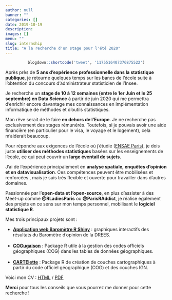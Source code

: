 ```yaml
---
author: null
banner: ""
categories: []
date: 2019-10-19
description: 
images: []
menu: ""
slug: internship
title: "A la recherche d'un stage pour l'été 2020"
---
```


<center>
```r
blogdown::shortcode('tweet', '1175516407376875522')
```
</center>

<!--more-->

Après près de **5 ans d’expérience professionnelle dans la statistique publique**, je retourne quelques temps sur les bancs de l’école suite à l’obtention du concours d’administrateur statisticien de l’Insee. 

Je recherche un **stage de 10 à 12 semaines (entre le 1er Juin et le 25 septembre) en Data Science** à partir de juin 2020 qui me permettra d’enrichir encore davantage mes connaissances en implémentation informatique de méthodes et d’outils statistiques. 

Mon rêve serait de le faire **en dehors de l'Europe**. Je ne recherche pas exclusivement des stages rémunérés. Toutefois, si je pouvais avoir une aide financière (en particulier pour le visa, le voyage et le logement), cela m'aiderait beaucoup. 

Pour répondre aux exigences de l'école où j'étudie ([ENSAE Paris](https://www.ensae.fr/)), je dois juste **utiliser des méthodes statistiques** basées sur les enseignements de l'école, ce qui peut couvrir un **large éventail de sujets**.

J'ai de l'expérience principalement en **analyse spatiale, enquêtes d'opinion et en datavisualisation**. Ces compétences peuvent être mobilisées et renforcées , mais je suis très flexible et ouverte pour travailler dans d'autres domaines.

Passionnée par l’**open-data et l’open-source**, en plus d'assister à des Meet-up comme **@RLadiesParis** ou **@ParisRAddict**, je réalise également des projets en ce sens sur mon temps personnel, mobilisant le **logiciel statistique R**. 


Mes trois principaux projets sont : 

  - [**Application web Baromètre R Shiny**](http://dataviz.drees.solidarites-sante.gouv.fr/Barometre-DREES/) : graphiques interactifs des résultats du Baromètre d'opinion de la DREES.</br></br>
 - [**COGugaison**](https://github.com/antuki/COGugaison) : Package R utile à la gestion des codes officiels géographiques (COG) dans les tables de données géographiques.</br></br>
 - [**CARTElette**](https://github.com/antuki/CARTElette) : Package R de création de couches cartographiques à partir du code officiel géographique (COG) et des couches IGN. 

Voici mon CV : [HTML](https://antuki.github.io/slides/CV/CV4.html)  / [PDF](https://antuki.github.io/slides/CV/CV_ANTUNEZ_online.pdf)
 
**Merci** pour tous les conseils que vous pourrez me donner pour cette recherche !